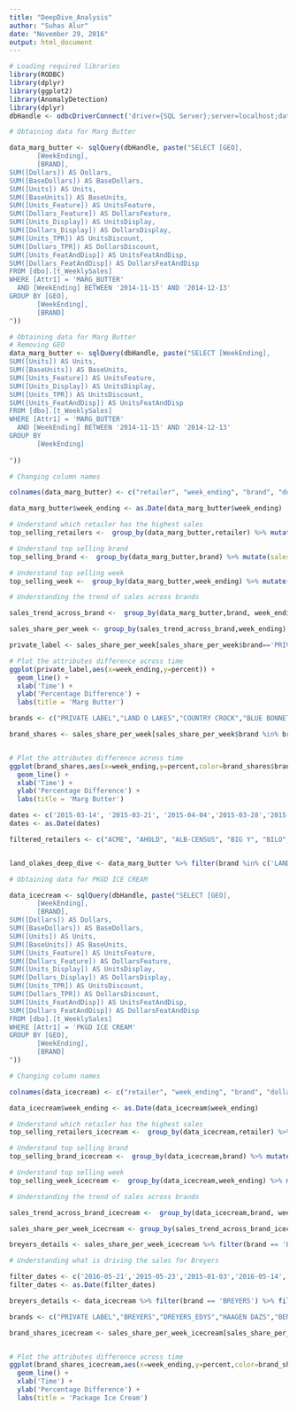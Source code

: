 ```yaml
---
title: "DeepDive_Analysis"
author: "Suhas Alur"
date: "November 29, 2016"
output: html_document
---
```



```r
# Loading required libraries
library(RODBC)
library(dplyr)
library(ggplot2)
library(AnomalyDetection)
library(dplyr)
dbHandle <- odbcDriverConnect('driver={SQL Server};server=localhost;database=CSOM_MSBA_ULDATA;trusted_connection=true')

```


```r


# Obtaining data for Marg Butter

data_marg_butter <- sqlQuery(dbHandle, paste("SELECT [GEO],
	   [WeekEnding],
	   [BRAND],
SUM([Dollars]) AS Dollars,          
SUM([BaseDollars]) AS BaseDollars,
SUM([Units]) AS Units,
SUM([BaseUnits]) AS BaseUnits,
SUM([Units_Feature]) AS UnitsFeature,
SUM([Dollars_Feature]) AS DollarsFeature,
SUM([Units_Display]) AS UnitsDisplay,
SUM([Dollars_Display]) AS DollarsDisplay,
SUM([Units_TPR]) AS UnitsDiscount,
SUM([Dollars_TPR]) AS DollarsDiscount,
SUM([Units_FeatAndDisp]) AS UnitsFeatAndDisp,
SUM([Dollars_FeatAndDisp]) AS DollarsFeatAndDisp
FROM [dbo].[t_WeeklySales]
WHERE [Attr1] = 'MARG_BUTTER'
  AND [WeekEnding] BETWEEN '2014-11-15' AND '2014-12-13'
GROUP BY [GEO],
	   [WeekEnding],
	   [BRAND]
"))


```

```r


# Obtaining data for Marg Butter
# Removing GEO
data_marg_butter <- sqlQuery(dbHandle, paste("SELECT [WeekEnding],
SUM([Units]) AS Units,
SUM([BaseUnits]) AS BaseUnits,
SUM([Units_Feature]) AS UnitsFeature,
SUM([Units_Display]) AS UnitsDisplay,
SUM([Units_TPR]) AS UnitsDiscount,
SUM([Units_FeatAndDisp]) AS UnitsFeatAndDisp
FROM [dbo].[t_WeeklySales]
WHERE [Attr1] = 'MARG_BUTTER'
  AND [WeekEnding] BETWEEN '2014-11-15' AND '2014-12-13'
GROUP BY
	   [WeekEnding]
	   
"))


```

```r

# Changing column names

colnames(data_marg_butter) <- c("retailer", "week_ending", "brand", "dollars", "base_dollars", "units","base_units", "units_feature", "dollars_feature","units_display", "dollars_display", "units_discount", "dollars_discount", "units_feat_disp", "dollars_feat_disp")

data_marg_butter$week_ending <- as.Date(data_marg_butter$week_ending)

```


```r

# Understand which retailer has the highest sales
top_selling_retailers <-  group_by(data_marg_butter,retailer) %>% mutate(sales = sum(units)) %>% select(retailer,sales) %>% filter(row_number(sales) == 1) %>% arrange(desc(sales))

```


```r

# Understand top selling brand
top_selling_brand <-  group_by(data_marg_butter,brand) %>% mutate(sales = sum(units)) %>% select(brand,sales) %>% filter(row_number(sales) == 1) %>% arrange(desc(sales))

```


```r

# Understand top selling week
top_selling_week <-  group_by(data_marg_butter,week_ending) %>% mutate(sales = sum(units)) %>% select(week_ending,sales) %>% filter(row_number(sales) == 1) %>% arrange(desc(sales))

```


```r

# Understanding the trend of sales across brands

sales_trend_across_brand <-  group_by(data_marg_butter,brand, week_ending) %>% mutate(sales = sum(units)) %>% select(brand, week_ending,sales) %>% filter(row_number(sales) == 1) %>% arrange(desc(sales))

sales_share_per_week <- group_by(sales_trend_across_brand,week_ending) %>% mutate(percent = (sales/sum(sales)*100))


```



```r

private_label <- sales_share_per_week[sales_share_per_week$brand=='PRIVATE LABEL',]

# Plot the attributes difference across time
ggplot(private_label,aes(x=week_ending,y=percent)) + 
  geom_line() + 
  xlab('Time') + 
  ylab('Percentage Difference') + 
  labs(title = 'Marg Butter')
```



```r

brands <- c("PRIVATE LABEL","LAND O LAKES","COUNTRY CROCK","BLUE BONNET")

brand_shares <- sales_share_per_week[sales_share_per_week$brand %in% brands,]


# Plot the attributes difference across time
ggplot(brand_shares,aes(x=week_ending,y=percent,color=brand_shares$brand,group=brand_shares$brand)) + 
  geom_line() + 
  xlab('Time') + 
  ylab('Percentage Difference') + 
  labs(title = 'Marg Butter')


```



```r

dates <- c('2015-03-14', '2015-03-21', '2015-04-04','2015-03-28','2015-04-11','2016-03-26')
dates <- as.Date(dates)

filtered_retailers <- c("ACME", "AHOLD", "ALB-CENSUS", "BIG Y", "BILO", "BJS", "CUB", "CVS", "DEMOULAS", "DOLLAR GENERAL", "FAMILY DOLLAR", "FARM FRESH", "FOOD LION", "FOOD4LESS", "FRED MEYER", "GIANT EAGLE", "GIANT-MD", "GIANT-CAR", "HANNAFORD", "HARRIS TEETER", "HY VEE", "JEWEL", "KMART", "KROGER EX HT", "MEIJER", "PRICE CHOPPER", "PUBLIX", "RALEYS", "RITE AID", "SAFEWAY-CENSUS", "SAMS", "SHAWS", "SHOPPERS", "STATER BROS", "STOP & SHOP-NY", "STOP & SHOP-NE", "TARGET", "US-DRUG", "US-FOOD", "WAKEFERN", "WALGREENS", "WALMART", "WEGMANS", "WEIS", "WINCO", "WINN DIXIE")


land_olakes_deep_dive <- data_marg_butter %>% filter(brand %in% c('LAND O LAKES','COUNTRY CROCK')) %>% filter(week_ending %in% dates) %>% filter(retailer %in% filtered_retailers)

```




```r


# Obtaining data for PKGD ICE CREAM

data_icecream <- sqlQuery(dbHandle, paste("SELECT [GEO],
	   [WeekEnding],
	   [BRAND],
SUM([Dollars]) AS Dollars,          
SUM([BaseDollars]) AS BaseDollars,
SUM([Units]) AS Units,
SUM([BaseUnits]) AS BaseUnits,
SUM([Units_Feature]) AS UnitsFeature,
SUM([Dollars_Feature]) AS DollarsFeature,
SUM([Units_Display]) AS UnitsDisplay,
SUM([Dollars_Display]) AS DollarsDisplay,
SUM([Units_TPR]) AS UnitsDiscount,
SUM([Dollars_TPR]) AS DollarsDiscount,
SUM([Units_FeatAndDisp]) AS UnitsFeatAndDisp,
SUM([Dollars_FeatAndDisp]) AS DollarsFeatAndDisp
FROM [dbo].[t_WeeklySales]
WHERE [Attr1] = 'PKGD ICE CREAM'
GROUP BY [GEO],
	   [WeekEnding],
	   [BRAND]
"))


```


```r

# Changing column names

colnames(data_icecream) <- c("retailer", "week_ending", "brand", "dollars", "base_dollars", "units","base_units", "units_feature", "dollars_feature","units_display", "dollars_display", "units_discount", "dollars_discount", "units_feat_disp", "dollars_feat_disp")

data_icecream$week_ending <- as.Date(data_icecream$week_ending)

```


```r

# Understand which retailer has the highest sales
top_selling_retailers_icecream <-  group_by(data_icecream,retailer) %>% mutate(sales = sum(units)) %>% select(retailer,sales) %>% filter(row_number(sales) == 1) %>% arrange(desc(sales))

```


```r

# Understand top selling brand
top_selling_brand_icecream <-  group_by(data_icecream,brand) %>% mutate(sales = sum(units)) %>% select(brand,sales) %>% filter(row_number(sales) == 1) %>% arrange(desc(sales))

```


```r

# Understand top selling week
top_selling_week_icecream <-  group_by(data_icecream,week_ending) %>% mutate(sales = sum(units)) %>% select(week_ending,sales) %>% filter(row_number(sales) == 1) %>% arrange(desc(sales))

```



```r

# Understanding the trend of sales across brands

sales_trend_across_brand_icecream <-  group_by(data_icecream,brand, week_ending) %>% mutate(sales = sum(units)) %>% select(brand, week_ending,sales) %>% filter(row_number(sales) == 1) %>% arrange(desc(sales))

sales_share_per_week_icecream <- group_by(sales_trend_across_brand_icecream,week_ending) %>% mutate(percent = (sales/sum(sales)*100))


```

```r

breyers_details <- sales_share_per_week_icecream %>% filter(brand == 'BREYERS')


```


 
```r

# Understanding what is driving the sales for Breyers

filter_dates <- c('2016-05-21','2015-05-23','2015-01-03','2016-05-14','2016-05-28')
filter_dates <- as.Date(filter_dates)

breyers_details <- data_icecream %>% filter(brand == 'BREYERS') %>% filter(week_ending %in% filter_dates)


```



```r

brands <- c("PRIVATE LABEL","BREYERS","DREYERS_EDYS","HAAGEN DAZS","BEN & JERRYS","TURKEY HILL")

brand_shares_icecream <- sales_share_per_week_icecream[sales_share_per_week_icecream$brand %in% brands,]


# Plot the attributes difference across time
ggplot(brand_shares_icecream,aes(x=week_ending,y=percent,color=brand_shares_icecream$brand,group=brand_shares_icecream$brand)) + 
  geom_line() + 
  xlab('Time') + 
  ylab('Percentage Difference') + 
  labs(title = 'Package Ice Cream')

```




